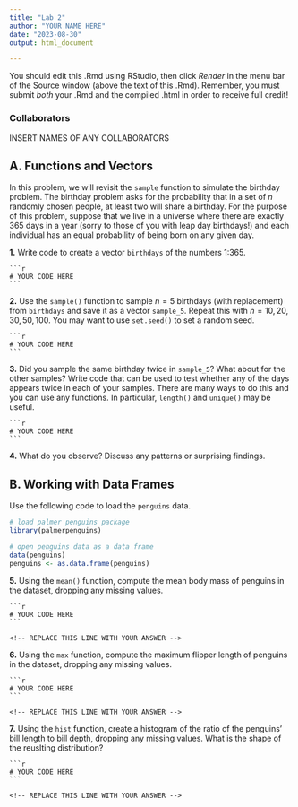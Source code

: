 ```yaml
---
title: "Lab 2"
author: "YOUR NAME HERE"
date: "2023-08-30"
output: html_document

---
```


You should edit this .Rmd using RStudio, then click *Render* in the menu bar of the Source window (above the text of this .Rmd). Remember, you must submit *both* your .Rmd and the compiled .html in order to receive full credit!

### Collaborators

INSERT NAMES OF ANY COLLABORATORS

## A. Functions and Vectors

In this problem, we will revisit the `sample` function to simulate the birthday problem. The birthday problem asks for the probability that in a set of $n$ randomly chosen people, at least two will share a birthday. For the purpose of this problem, suppose that we live in a universe where there are exactly 365 days in a year (sorry to those of you with leap day birthdays!) and each individual has an equal probability of being born on any given day.

**1.** Write code to create a vector `birthdays` of the numbers 1:365.

    ```r
    # YOUR CODE HERE
    ```

**2.** Use the `sample()` function to sample $n=5$ birthdays (with replacement) from `birthdays` and save it as a vector `sample_5`. Repeat this with $n=10, 20, 30, 50, 100$. You may want to use `set.seed()` to set a random seed.

    ```r
    # YOUR CODE HERE
    ```

**3.** Did you sample the same birthday twice in `sample_5`? What about for the other samples? Write code that can be used to test whether any of the days appears twice in each of your samples. There are many ways to do this and you can use any functions. In particular, `length()` and `unique()` may be useful.

    ```r
    # YOUR CODE HERE
    ```

**4.** What do you observe? Discuss any patterns or surprising findings.

<!-- REPLACE THIS LINE WITH YOUR ANSWER -->

## B. Working with Data Frames

Use the following code to load the `penguins` data.

```r
# load palmer penguins package
library(palmerpenguins)

# open penguins data as a data frame
data(penguins)
penguins <- as.data.frame(penguins)
```

**5.** Using the `mean()` function, compute the mean body mass of penguins in the dataset, dropping any missing values.

    ```r
    # YOUR CODE HERE
    ```
    
    <!-- REPLACE THIS LINE WITH YOUR ANSWER -->
    
**6.** Using the `max` function, compute the maximum flipper length of penguins in the dataset, dropping any missing values.

    ```r
    # YOUR CODE HERE
    ```
    
    <!-- REPLACE THIS LINE WITH YOUR ANSWER -->
    
**7.** Using the `hist` function, create a histogram of the ratio of the penguins' bill length to bill depth, dropping any missing values. What is the shape of the reuslting distribution?

    ```r
    # YOUR CODE HERE
    ```
    
    <!-- REPLACE THIS LINE WITH YOUR ANSWER -->

